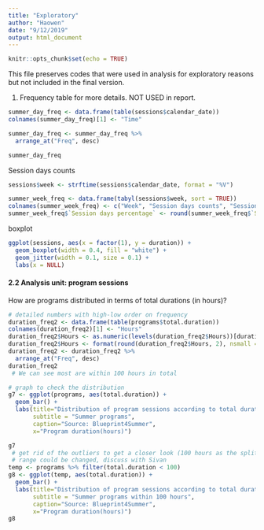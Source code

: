 ```yaml
---
title: "Exploratory"
author: "Haowen"
date: "9/12/2019"
output: html_document
---
```


```r
knitr::opts_chunk$set(echo = TRUE)
```


This file preserves codes that were used in analysis for exploratory reasons but not included in the final version. 

1. Frequency table for more details. 
NOT USED in report. 
```r
summer_day_freq <- data.frame(table(sessions$calendar_date))
colnames(summer_day_freq)[1] <- "Time"

summer_day_freq <- summer_day_freq %>% 
  arrange_at("Freq", desc)

summer_day_freq
```


Session days counts
```r
sessions$week <- strftime(sessions$calendar_date, format = "%V")

summer_week_freq <- data.frame(tabyl(sessions$week, sort = TRUE))
colnames(summer_week_freq) <- c("Week", "Session days counts", "Session days percentage")
summer_week_freq$`Session days percentage` <- round(summer_week_freq$`Session days percentage`, digits = 2) 
```

boxplot 
```r
ggplot(sessions, aes(x = factor(1), y = duration)) +
  geom_boxplot(width = 0.4, fill = "white") +
  geom_jitter(width = 0.1, size = 0.1) +
  labs(x = NULL)
```

#### 2.2 Analysis unit: program sessions

How are programs distributed in terms of total durations (in hours)? 

```r
# detailed numbers with high-low order on frequency
duration_freq2 <- data.frame(table(programs$total.duration))
colnames(duration_freq2)[1] <- "Hours"
duration_freq2$Hours <- as.numeric(levels(duration_freq2$Hours))[duration_freq2$Hours]
duration_freq2$Hours <- format(round(duration_freq2$Hours, 2), nsmall = 2)
duration_freq2 <- duration_freq2 %>% 
  arrange_at("Freq", desc)
duration_freq2
 # We can see most are within 100 hours in total

# graph to check the distribution
g7 <- ggplot(programs, aes(total.duration)) +
  geom_bar() + 
  labs(title="Distribution of program sessions according to total duration", 
       subtitle = "Summer programs",
       caption="Source: Blueprint4Summer",
       x="Program duration(hours)")

g7
 # get rid of the outliers to get a closer look (100 hours as the split point) 
 # range could be changed, discuss with Sivan 
temp <- programs %>% filter(total.duration < 100)
g8 <- ggplot(temp, aes(total.duration)) +
  geom_bar() + 
  labs(title="Distribution of program sessions according to total duration", 
       subtitle = "Summer programs within 100 hours",
       caption="Source: Blueprint4Summer",
       x="Program duration(hours)")
g8
```


